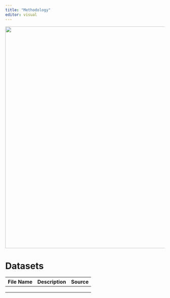 ```yaml
---
title: "Methodology"
editor: visual
---
```


![](images/methodology.drawio-01.png){fig-alt="Flow Chart of Methdology" fig-align="center" width="700"}

# Datasets

| File Name | Description | Source |
|-----------|-------------|--------|
|           |             |        |
|           |             |        |
|           |             |        |

